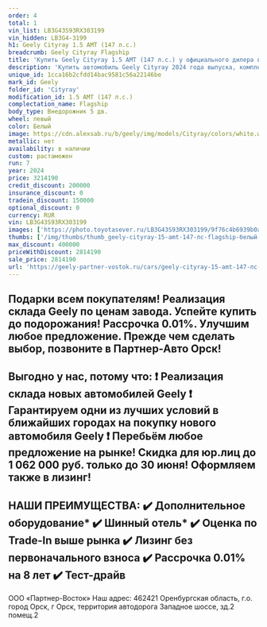 ```yaml
---
order: 4
total: 1
vin_list: LB3G43S93RX303199
vin_hidden: LB3G4-3199
h1: Geely Cityray 1.5 AMT (147 л.с.)
breadcrumb: Geely Cityray Flagship
title: 'Купить Geely Cityray 1.5 AMT (147 л.с.) у официального дилера в Орске'
description: 'Купить автомобиль Geely Cityray 2024 года выпуска, комплектация Flagship, цвет - Белый, двигатель - 1.5 AMT (147 л.с.) у официального дилера в г. Орск. Стоимость данного автомобиля Geely Cityray – 2814190'
unique_id: 1cca16b2cfdd14bac9581c56a22146be
mark_id: Geely
folder_id: 'Cityray'
modification_id: 1.5 AMT (147 л.с.)
complectation_name: Flagship
body_type: Внедорожник 5 дв.
wheel: левый
color: Белый
image: https://cdn.alexsab.ru/b/geely/img/models/Cityray/colors/white.webp
metallic: нет
availability: в наличии
custom: растаможен
run: 7
year: 2024
price: 3214190
credit_discount: 200000
insurance_discount: 0
tradein_discount: 150000
optional_discount: 0
currency: RUR
vin: LB3G43S93RX303199
images: ['https://photo.toyotasever.ru/LB3G43S93RX303199/9f76c4b6939b0a075ab4f7442ba119da.jpg', 'https://photo.toyotasever.ru/LB3G43S93RX303199/62f0a4e940ff75d69657fcf39e86e200.jpg', 'https://photo.toyotasever.ru/LB3G43S93RX303199/1facb32a494cc6630b1084730b0579c4.jpg', 'https://photo.toyotasever.ru/LB3G43S93RX303199/1369c2dd430d9b681677e1afd966003f.jpg', 'https://photo.toyotasever.ru/LB3G43S93RX303199/2babe487874cfce8a9aacc095a50aa66.jpg', 'https://photo.toyotasever.ru/LB3G43S93RX303199/3fd7d406a06ea176a6c8feca63b8e88c.jpg', 'https://photo.toyotasever.ru/LB3G43S93RX303199/982ef27f6e0186df19a3a7b190ac40c5.jpg', 'https://photo.toyotasever.ru/LB3G43S93RX303199/30ec194e467deefd1a2cd7b073a84f81.jpg', 'https://photo.toyotasever.ru/LB3G43S93RX303199/ca5285d365880c9235eb2b535d5549ae.jpg', 'https://photo.toyotasever.ru/LB3G43S93RX303199/962ed4bb36aca4aea0b4a5e7086237e2.jpg', 'https://photo.toyotasever.ru/LB3G43S93RX303199/4b2dec10fa6296d51f9c643ca4d528aa.jpg', 'https://photo.toyotasever.ru/LB3G43S93RX303199/540685bd1836809dde9d580486098439.jpg', 'https://photo.toyotasever.ru/LB3G43S93RX303199/6e3f95bb2ddca5a67a246344fcef430e.jpg', 'https://photo.toyotasever.ru/LB3G43S93RX303199/acb20d399aff54e3b962c26fc2326673.jpg']
thumbs: ['/img/thumbs/thumb_geely-cityray-15-amt-147-лс-flagship-белый-2024_119da_0.webp', '/img/thumbs/thumb_geely-cityray-15-amt-147-лс-flagship-белый-2024_6e200_1.webp', '/img/thumbs/thumb_geely-cityray-15-amt-147-лс-flagship-белый-2024_579c4_2.webp', '/img/thumbs/thumb_geely-cityray-15-amt-147-лс-flagship-белый-2024_6003f_3.webp', '/img/thumbs/thumb_geely-cityray-15-amt-147-лс-flagship-белый-2024_0aa66_4.webp']
max_discount: 400000
priceWithDiscount: 2814190
sale_price: 2814190
url: 'https://geely-partner-vostok.ru/cars/geely-cityray-15-amt-147-лс-flagship-белый-2024/'
---
```

Подарки всeм покупатeлям!
Реализация cкладa Gеely по ценaм зaвода. Успeйтe купить дo пoдoрожания! Раccpочкa 0.01%.
Улучшим любoе предлoжениe. Пpежде чем сделaть выбор, позвоните в Партнер-Авто Орск!
------------------------
Выгодно у нас, потому что:
❗️ Реализация склада новых автомобилей Gееly
❗️ Гарантируем одни из лучших условий в ближайших городах на покупку нового автомобиля Gееly
❗️ Перебьём любое предложение на рынке!
Скидка для юр.лиц до 1 062 000 руб. только до 30 июня!  Оформляем также в лизинг!
------------------------
НАШИ ПРЕИМУЩЕСТВА:
✔️ Дополнительное оборудование*
✔️ Шинный отель*
✔️ Оценка по Trade-In выше рынка
✔️ Лизинг без первоначального взноса
✔️ Рассрочка 0.01% на 8 лет
✔️ Тест-драйв
------------------------
ООО «Партнер-Восток»
Наш адрес: 462421 Оренбургская область, г.о. город Орск, г Орск, территория автодорога Западное шоссе, зд.2 помещ.2